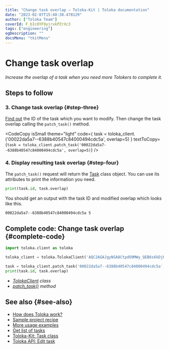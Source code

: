 ```yaml
---
title: "Change task overlap — Toloka-Kit | Toloka documentation"
date: "2023-02-07T15:40:38.478129"
author: ["Toloka Team"]
coverId: F_bIcOYF9yjrxkPZrXc3
tags: ["engineering"]
ogDescription: ""
docsMenu: "tkitMenu"
---
```



# Change task overlap

_Increase the overlap of a task when you need more Tolokers to complete it._

## Steps to follow

<Import/>

<Instantiate/>

### 3. Change task overlap {#step-three}

[Find out](/docs-new/toloka-kit/recipes/get-tasks) the ID of the task which you want to modify. Then change the task overlap calling the `patch_task()` method.

<CodeCopy
  isSmall
  theme="light"
  code={
    <HighlightChildren language="python">
      task = toloka_client.<Term term="patch_task"><PatchTask/></Term>('00022da5a7--6388b40547c84000494cdc5a', overlap=5)
    </HighlightChildren>
  }
  textToCopy={`task = toloka_client.patch_task('00022da5a7--6388b40547c84000494cdc5a', overlap=5)`}
/>

### 4. Display resulting task overlap {#step-four}

The `patch_task()` request will return the [Task](/docs-new/toloka-kit/reference/toloka.client.task.Task) class object. You can use its attributes to print the information you need.

```python
print(task.id, task.overlap)
```

You should get an output with the task ID and modified overlap which looks like this.

```bash
00022da5a7--6388b40547c84000494cdc5a 5
```

## Complete code: Change task overlap {#complete-code}

```python
import toloka.client as toloka

toloka_client = toloka.TolokaClient('AQC2AGAJgyNSA8CtpdO9MWy_QEB6s6kDjHUoElE', 'PRODUCTION')

task = toloka_client.patch_task('00022da5a7--6388b40547c84000494cdc5a', overlap=5)
print(task.id, task.overlap)
```

<Note mode="tip" title="List of classes and methods used in this recipe">

- _[TolokaClient](/docs-new/toloka-kit/reference/toloka.client.TolokaClient) class_
- _[patch_task()](/docs-new/toloka-kit/reference/toloka.client.TolokaClient.patch_task) method_

</Note>

## See also {#see-also}

- [How does Toloka work?](https://toloka.ai/en/docs/guide/concepts/overview)
- [Sample project recipe](/docs-new/toloka-kit/recipes/learn-basics)
- [More usage examples](/docs-new/toloka-kit/recipes/use-cases)
- [Get list of tasks](/docs-new/toloka-kit/recipes/get-tasks)
- [Toloka-Kit: Task class](/docs-new/toloka-kit/reference/toloka.client.task.Task)
- [Toloka API: Edit task](https://toloka.ai/docs/api/api-reference/#patch-/tasks/-id-)
